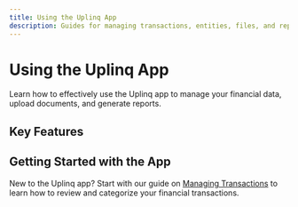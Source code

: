 ```yaml
---
title: Using the Uplinq App
description: Guides for managing transactions, entities, files, and reports in the Uplinq app
---
```


# Using the Uplinq App

Learn how to effectively use the Uplinq app to manage your financial data, upload documents, and generate reports.

## Key Features

<div className="grid grid-cols-1 gap-4 sm:grid-cols-2">
  <Card title="Managing Transactions" href="/docs/using-the-uplinq-app/transactions" icon="refresh-cw" />
  <Card title="Managing Multiple Entities" href="/docs/using-the-uplinq-app/multiple-entities" icon="grid" />
  <Card title="File Requests & Uploads" href="/docs/using-the-uplinq-app/file-uploads" icon="upload" />
  <Card title="Reports & Insights" href="/docs/using-the-uplinq-app/reports" icon="bar-chart-2" />
</div>

## Getting Started with the App

New to the Uplinq app? Start with our guide on [Managing Transactions](/docs/using-the-uplinq-app/transactions) to learn how to review and categorize your financial transactions.